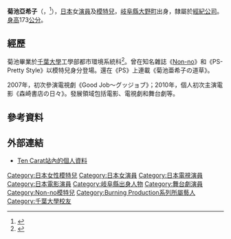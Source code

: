 {{Infobox entertainer
| name            = 菊池亞希子
| type            = 女演員
| image           = 
| caption         = 
| native_name     = 菊池 亜希子<br>（{{lang|ja|きくち あきこ}}）
| native_name_lang =
| birth_name      = 
| birth_date      = {{Birth date and age|1982|8|26}}
| birth_place     = {{JPN}}[[岐阜縣|岐阜縣]][[揖斐郡|揖斐郡]][[大野町|大野町]]
| nationality     = {{JPN}}
| 母校       = [[千葉大學|千葉大學]]工學部都市環境系統科
| death_date      = 
| occupation      = [[演員|演員]]、[[模特兒|模特兒]]
| years_active    = 
| death_place     = 
| spouse          = 
| height          = 
| alias           = {{link-ja|Ten Carat|テンカラット}}
| website         = 
}}
'''菊池亞希子'''（{{lang-ja|菊池 亜希子}}，{{bd|1982年|8月26日|catIdx=Kikuchi Akiko}}<ref>{{cite web|url=http://www.tencarat.co.jp/kikuchiakiko/|title=官方個人資料|accessdate=2015年8月26日|archive-date=2021年1月26日|archive-url=https://web.archive.org/web/20210126111235/https://tencarat.co.jp/kikuchiakiko/|dead-url=no}}</ref>），[[日本|日本]]女[[演員|演員]]及[[模特兒|模特兒]]，[[岐阜縣|岐阜縣]][[大野町|大野町]]出身，隸屬於{{link-ja|Ten Carat|テンカラット}}[[經紀公司|經紀公司]]。[[身高|身高]]173[[公分|公分]]。

==經歷==
菊池畢業於[[千葉大學|千葉大學]]工學部都市環境系統科<ref>{{cite web|title=菊池亜希子さんインタビュー「こだわりを手放せばもっと面白いものが生まれる」|url=http://woman.excite.co.jp/News/column/Womantype_60389.html|website=Woman Excite|accessdate=2015年8月26日|language=ja|deadurl=yes|archiveurl=https://web.archive.org/web/20160304122140/http://woman.excite.co.jp/News/column/Womantype_60389.html|archivedate=2016年3月4日}}</ref>。曾在知名雜誌《[[Non-no|Non-no]]》和《PS-Pretty Style》以模特兒身分登場。還在《PS》上連載《菊池亜希子の道草》。

2007年，初次參演電視劇《Good Job〜グッジョブ》；2010年，個人初次主演電影《森崎書店の日々》。發展領域包括電影、電視劇和舞台劇等。

==參考資料==
{{reflist}}

==外部連結==
* [http://www.tencarat.co.jp/kikuchiakiko/ Ten Carat站內的個人資料] {{Wayback|url=http://www.tencarat.co.jp/kikuchiakiko/ |date=20210126111235 }} {{ja icon}}

{{DEFAULTSORT:Kikuchi Akiko}}
[[Category:日本女性模特兒|Category:日本女性模特兒]]
[[Category:日本女演員|Category:日本女演員]]
[[Category:日本電視演員|Category:日本電視演員]]
[[Category:日本電影演員|Category:日本電影演員]]
[[Category:岐阜縣出身人物|Category:岐阜縣出身人物]]
[[Category:舞台劇演員|Category:舞台劇演員]]
[[Category:Non-no模特兒|Category:Non-no模特兒]]
[[Category:Burning_Production系列所屬藝人|Category:Burning Production系列所屬藝人]]
[[Category:千葉大學校友|Category:千葉大學校友]]